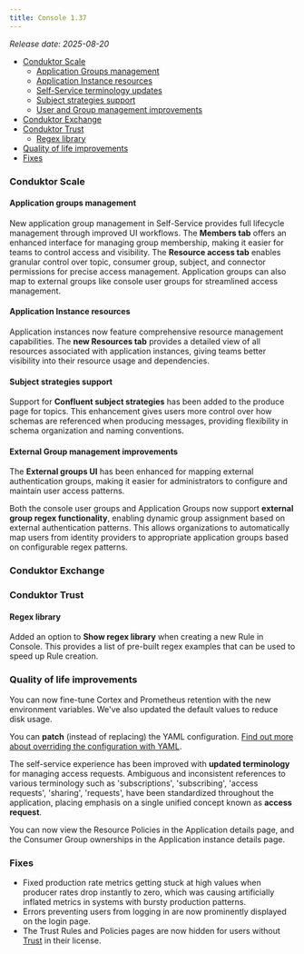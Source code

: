 ```yaml
---
title: Console 1.37
---
```


_Release date: 2025-08-20_

- [Conduktor Scale](#conduktor-scale)
  - [Application Groups management](#application-groups-management)
  - [Application Instance resources](#application-instance-resources)
  - [Self-Service terminology updates](#self-service-terminology-updates)
  - [Subject strategies support](#subject-strategies-support)
  - [User and Group management improvements](#user-and-group-management-improvements)
- [Conduktor Exchange](#conduktor-exchange)
- [Conduktor Trust](#conduktor-trust)
  - [Regex library](#regex-library)
- [Quality of life improvements](#quality-of-life-improvements)
- [Fixes](#fixes)

### Conduktor Scale

#### Application groups management

New application group management in Self-Service provides full lifecycle management through improved UI workflows. The **Members tab** offers an enhanced interface for managing group membership, making it easier for teams to control access and visibility. The **Resource access tab** enables granular control over topic, consumer group, subject, and connector permissions for precise access management. Application groups can also map to external groups like console user groups for streamlined access management. 

#### Application Instance resources

Application instances now feature comprehensive resource management capabilities. The **new Resources tab** provides a detailed view of all resources associated with application instances, giving teams better visibility into their resource usage and dependencies.


#### Subject strategies support

Support for **Confluent subject strategies** has been added to the produce page for topics. This enhancement gives users more control over how schemas are referenced when producing messages, providing flexibility in schema organization and naming conventions.


#### External Group management improvements

The **External groups UI** has been enhanced for mapping external authentication groups, making it easier for administrators to configure and maintain user access patterns.

Both the console user groups and Application Groups now support **external group regex functionality**, enabling dynamic group assignment based on external authentication patterns. This allows organizations to automatically map users from identity providers to appropriate application groups based on configurable regex patterns.

### Conduktor Exchange

### Conduktor Trust

#### Regex library

Added an option to **Show regex library** when creating a new Rule in Console. This provides a list of pre-built regex examples that can be used to speed up Rule creation.

### Quality of life improvements

You can now fine-tune Cortex and Prometheus retention with the new environment variables. We've also updated the default values to reduce disk usage.

You can **patch** (instead of replacing) the YAML configuration. [Find out more about overriding the configuration with YAML](/guide/conduktor-in-production/deploy-artifacts/deploy-cortex#overriding-with-yaml).

The self-service experience has been improved with **updated terminology** for managing access requests. Ambiguous and inconsistent references to various terminology such as 'subscriptions', 'subscribing', 'access requests', 'sharing', 'requests', have been standardized throughout the application, placing emphasis on a single unified concept known as **access request**.

You can now view the Resource Policies in the Application details page, and the Consumer Group ownerships in the Application instance details page.


### Fixes

- Fixed production rate metrics getting stuck at high values when producer rates drop instantly to zero, which was causing artificially inflated metrics in systems with bursty production patterns.
- Errors preventing users from logging in are now prominently displayed on the login page.
- The Trust Rules and Policies pages are now hidden for users without [Trust](https://conduktor.io/trust) in their license.
